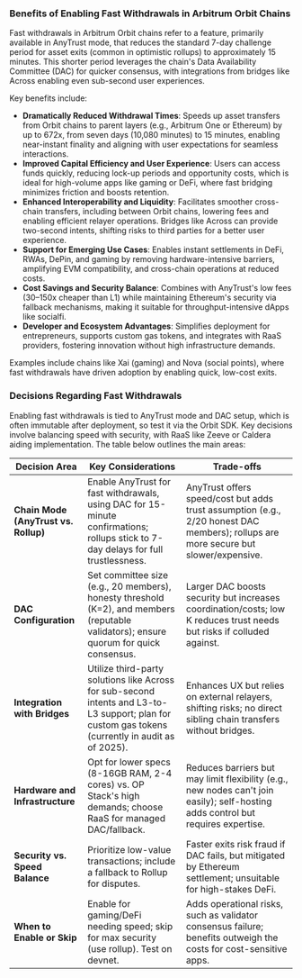 ### Benefits of Enabling Fast Withdrawals in Arbitrum Orbit Chains

Fast withdrawals in Arbitrum Orbit chains refer to a feature, primarily available in AnyTrust mode, that reduces the standard 7-day challenge period for asset exits (common in optimistic rollups) to approximately 15 minutes. This shorter period leverages the chain's Data Availability Committee (DAC) for quicker consensus, with integrations from bridges like Across enabling even sub-second user experiences.

Key benefits include:

- **Dramatically Reduced Withdrawal Times**: Speeds up asset transfers from Orbit chains to parent layers (e.g., Arbitrum One or Ethereum) by up to 672x, from seven days (10,080 minutes) to 15 minutes, enabling near-instant finality and aligning with user expectations for seamless interactions.
- **Improved Capital Efficiency and User Experience**: Users can access funds quickly, reducing lock-up periods and opportunity costs, which is ideal for high-volume apps like gaming or DeFi, where fast bridging minimizes friction and boosts retention.
- **Enhanced Interoperability and Liquidity**: Facilitates smoother cross-chain transfers, including between Orbit chains, lowering fees and enabling efficient relayer operations. Bridges like Across can provide two-second intents, shifting risks to third parties for a better user experience.
- **Support for Emerging Use Cases**: Enables instant settlements in DeFi, RWAs, DePin, and gaming by removing hardware-intensive barriers, amplifying EVM compatibility, and cross-chain operations at reduced costs.
- **Cost Savings and Security Balance**: Combines with AnyTrust's low fees (30–150x cheaper than L1) while maintaining Ethereum's security via fallback mechanisms, making it suitable for throughput-intensive dApps like socialfi.
- **Developer and Ecosystem Advantages**: Simplifies deployment for entrepreneurs, supports custom gas tokens, and integrates with RaaS providers, fostering innovation without high infrastructure demands.

Examples include chains like Xai (gaming) and Nova (social points), where fast withdrawals have driven adoption by enabling quick, low-cost exits.

### Decisions Regarding Fast Withdrawals

Enabling fast withdrawals is tied to AnyTrust mode and DAC setup, which is often immutable after deployment, so test it via the Orbit SDK. Key decisions involve balancing speed with security, with RaaS like Zeeve or Caldera aiding implementation. The table below outlines the main areas:

| Decision Area                        | Key Considerations                                                                                                                                 | Trade-offs                                                                                                                          |
| ------------------------------------ | -------------------------------------------------------------------------------------------------------------------------------------------------- | ----------------------------------------------------------------------------------------------------------------------------------- |
| **Chain Mode (AnyTrust vs. Rollup)** | Enable AnyTrust for fast withdrawals, using DAC for 15-minute confirmations; rollups stick to 7-day delays for full trustlessness.                 | AnyTrust offers speed/cost but adds trust assumption (e.g., 2/20 honest DAC members); rollups are more secure but slower/expensive. |
| **DAC Configuration**                | Set committee size (e.g., 20 members), honesty threshold (K=2), and members (reputable validators); ensure quorum for quick consensus.             | Larger DAC boosts security but increases coordination/costs; low K reduces trust needs but risks if colluded against.               |
| **Integration with Bridges**         | Utilize third-party solutions like Across for sub-second intents and L3-to-L3 support; plan for custom gas tokens (currently in audit as of 2025). | Enhances UX but relies on external relayers, shifting risks; no direct sibling chain transfers without bridges.                     |
| **Hardware and Infrastructure**      | Opt for lower specs (8-16GB RAM, 2-4 cores) vs. OP Stack's high demands; choose RaaS for managed DAC/fallback.                                     | Reduces barriers but may limit flexibility (e.g., new nodes can't join easily); self-hosting adds control but requires expertise.   |
| **Security vs. Speed Balance**       | Prioritize low-value transactions; include a fallback to Rollup for disputes.                                                                      | Faster exits risk fraud if DAC fails, but mitigated by Ethereum settlement; unsuitable for high-stakes DeFi.                        |
| **When to Enable or Skip**           | Enable for gaming/DeFi needing speed; skip for max security (use rollup). Test on devnet.                                                          | Adds operational risks, such as validator consensus failure; benefits outweigh the costs for cost-sensitive apps.                   |
